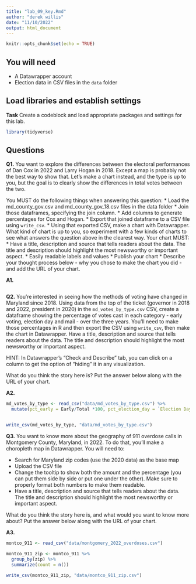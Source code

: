 ```yaml
---
title: "lab_09_key.Rmd"
author: "derek willis"
date: "11/10/2022"
output: html_document
---
```


```r
knitr::opts_chunk$set(echo = TRUE)
```

## You will need

* A Datawrapper account
* Election data in CSV files in the `data` folder

## Load libraries and establish settings

**Task** Create a codeblock and load appropriate packages and settings for this lab.

```r
library(tidyverse)
```

## Questions

**Q1.** You want to explore the differences between the electoral performances of Dan Cox in 2022 and Larry Hogan in 2018. Except a map is probably not the best way to show that. Let's make a chart instead, and the type is up to you, but the goal is to clearly show the differences in total votes between the two.

You MUST do the following things when answering this question:
* Load the md_county_gov.csv and md_county_gov_18.csv files in the data folder
* Join those dataframes, specifying the join column. 
* Add columns to generate percentages for Cox and Hogan.
* Export that joined dataframe to a CSV file using `write_csv`.
* Using that exported CSV, make a chart with Datawrapper. What kind of chart is up to you, so experiment with a few kinds of charts to see what answers the question above in the clearest way. Your chart MUST:
  * Have a title, description and source that tells readers about the data. The title and description should highlight the most newsworthy or important aspect.
  * Easily readable labels and values
* Publish your chart
* Describe your thought process below - why you chose to make the chart you did - and add the URL of your chart.

**A1.** 

```r
```

**Q2.** You're interested in seeing how the methods of voting have changed in Maryland since 2018. Using data from the top of the ticket (governor in 2018 and 2022, president in 2020) in the `md_votes_by_type.csv` CSV, create a dataframe showing the percentage of votes cast in each category - early voting, election day and mail - over the three years. You'll need to make those percentages in R and then export the CSV using `write_csv`, then make the chart in Datawrapper. Have a title, description and source that tells readers about the data. The title and description should highlight the most newsworthy or important aspect.

HINT: In Datawrapper's "Check and Describe" tab, you can click on a column to get the option of "hiding" it in any visualization.

What do you think the story here is? Put the answer below along with the URL of your chart.

**A2.** 

```r
md_votes_by_type <- read_csv("data/md_votes_by_type.csv") %>% 
  mutate(pct_early = Early/Total *100, pct_election_day = `Election Day`/Total *100, pct_mail = Mail/Total *100)


write_csv(md_votes_by_type, "data/md_votes_by_type.csv")
```


**Q3.** You want to know more about the geography of 911 overdose calls in Montgomery County, Maryland, in 2022. To do that, you'll make a choropleth map in Datawrapper. You will need to:

* Search for Maryland zip codes (use the 2020 data) as the base map
* Upload the CSV file
* Change the tooltip to show both the amount and the percentage (you can put them side by side or put one under the other). Make sure to properly format both numbers to make them readable.
* Have a title, description and source that tells readers about the data. The title and description should highlight the most newsworthy or important aspect.

What do you think the story here is, and what would you want to know more about? Put the answer below along with the URL of your chart.

**A3.** 

```r
montco_911 <- read_csv("data/montgomery_2022_overdoses.csv")

montco_911_zip <- montco_911 %>% 
  group_by(zip) %>% 
  summarize(count = n())

write_csv(montco_911_zip, "data/montco_911_zip.csv")
```
